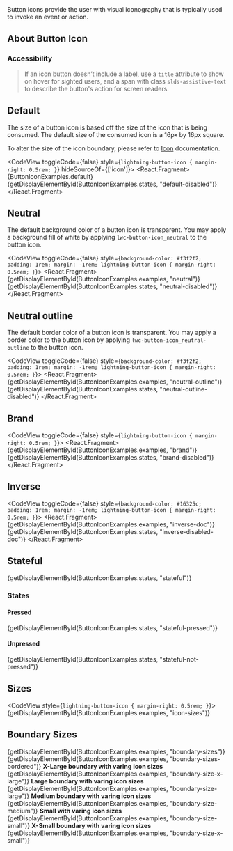 
<div className="doc lead">
  Button icons provide the user with visual iconography that is typically used to invoke an event or action.
</div>

## About Button Icon

### Accessibility

<Blockquote type="a11y" header="Accessibility Note">
  If an icon button doesn’t include a label, use a <code className="doc">title</code> attribute to show on hover for sighted users, and a span with class <code className="doc">slds-assistive-text</code> to describe the button's action for screen readers.
</Blockquote>

## Default

The size of a button icon is based off the size of the icon that is being consumed. The default size of the consumed icon is a 16px by 16px square.

To alter the size of the icon boundary, please refer to [Icon](/modules/icon) documentation.

<CodeView toggleCode={false} style={`lightning-button-icon { margin-right: 0.5rem; }`} hideSourceOf={['icon']}>
  <React.Fragment>
    {ButtonIconExamples.default}
    {getDisplayElementById(ButtonIconExamples.states, "default-disabled")}
  </React.Fragment>
</CodeView>

## Neutral

The default background color of a button icon is transparent. You may apply a background fill of white by applying `lwc-button-icon_neutral` to the button icon.

<CodeView toggleCode={false} style={`background-color: #f3f2f2; padding: 1rem; margin: -1rem; lightning-button-icon { margin-right: 0.5rem; }`}>
  <React.Fragment>
    {getDisplayElementById(ButtonIconExamples.examples, "neutral")}
    {getDisplayElementById(ButtonIconExamples.states, "neutral-disabled")}
  </React.Fragment>
</CodeView>

## Neutral outline

The default border color of a button icon is transparent. You may apply a border color to the button icon by applying `lwc-button-icon_neutral-outline` to the button icon.

<CodeView toggleCode={false} style={`background-color: #f3f2f2; padding: 1rem; margin: -1rem; lightning-button-icon { margin-right: 0.5rem; }`}>
  <React.Fragment>
    {getDisplayElementById(ButtonIconExamples.examples, "neutral-outline")}
    {getDisplayElementById(ButtonIconExamples.states, "neutral-outline-disabled")}
  </React.Fragment>
</CodeView>

## Brand

<CodeView toggleCode={false} style={`lightning-button-icon { margin-right: 0.5rem; }`}>
  <React.Fragment>
    {getDisplayElementById(ButtonIconExamples.examples, "brand")}
    {getDisplayElementById(ButtonIconExamples.states, "brand-disabled")}
  </React.Fragment>
</CodeView>

## Inverse

<CodeView toggleCode={false} style={`background-color: #16325c; padding: 1rem; margin: -1rem; lightning-button-icon { margin-right: 0.5rem; }`}>
  <React.Fragment>
    {getDisplayElementById(ButtonIconExamples.examples, "inverse-doc")}
    {getDisplayElementById(ButtonIconExamples.states, "inverse-disabled-doc")}
  </React.Fragment>
</CodeView>

## Stateful

<CodeView>
  {getDisplayElementById(ButtonIconExamples.states, "stateful")}
</CodeView>

### States

#### Pressed

<CodeView>
  {getDisplayElementById(ButtonIconExamples.states, "stateful-pressed")}
</CodeView>

#### Unpressed

<CodeView>
  {getDisplayElementById(ButtonIconExamples.states, "stateful-not-pressed")}
</CodeView>

## Sizes

<CodeView style={`lightning-button-icon { margin-right: 0.5rem; }`}>
  {getDisplayElementById(ButtonIconExamples.examples, "icon-sizes")}
</CodeView>

## Boundary Sizes

<DisplayGrid>
  <DisplayColumn>
    <CodeView style={`lightning-button-icon { margin-right: 0.5rem; }`}>
      {getDisplayElementById(ButtonIconExamples.examples, "boundary-sizes")}
    </CodeView>
  </DisplayColumn>
  <DisplayColumn>
    <CodeView style={`lightning-button-icon { margin-right: 0.5rem; }`}>
      {getDisplayElementById(ButtonIconExamples.examples, "boundary-sizes-bordered")}
    </CodeView>
  </DisplayColumn>
</DisplayGrid>

<DisplayGrid>
  <DisplayColumn>
    <strong>X-Large boundary with varing icon sizes</strong>
    <CodeView style={`lightning-button-icon { margin-right: 0.5rem; }`}>
      {getDisplayElementById(ButtonIconExamples.examples, "boundary-size-x-large")}
    </CodeView>
  </DisplayColumn>
  <DisplayColumn>
    <strong>Large boundary with varing icon sizes</strong>
    <CodeView style={`lightning-button-icon { margin-right: 0.5rem; }`}>
      {getDisplayElementById(ButtonIconExamples.examples, "boundary-size-large")}
    </CodeView>
  </DisplayColumn>
  <DisplayColumn>
    <strong>Medium boundary with varing icon sizes</strong>
    <CodeView style={`lightning-button-icon { margin-right: 0.5rem; }`}>
      {getDisplayElementById(ButtonIconExamples.examples, "boundary-size-medium")}
    </CodeView>
  </DisplayColumn>
  <DisplayColumn>
    <strong>Small with varing icon sizes</strong>
    <CodeView style={`lightning-button-icon { margin-right: 0.5rem; }`}>
      {getDisplayElementById(ButtonIconExamples.examples, "boundary-size-small")}
    </CodeView>
  </DisplayColumn>
  <DisplayColumn>
    <strong>X-Small boundary with varing icon sizes</strong>
    <CodeView style={`lightning-button-icon { margin-right: 0.5rem; }`}>
      {getDisplayElementById(ButtonIconExamples.examples, "boundary-size-x-small")}
    </CodeView>
  </DisplayColumn>
</DisplayGrid>
